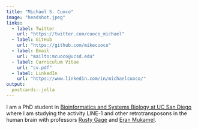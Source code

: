 ```yaml
---
title: "Michael S. Cuoco"
image: "headshot.jpeg"
links:
  - label: Twitter
    url: "https://twitter.com/cuoco_michael"
  - label: GitHub
    url: "https://github.com/mikecuoco"
  - label: Email
    url: "mailto:mcuoco@ucsd.edu"
  - label: Curriculum Vitae
    url: "cv.pdf"
  - label: LinkedIn
    url: "https://www.linkedin.com/in/michaelcuoco/"
output:
  postcards::jolla
---
```

 
I am a PhD student in [Bioinformatics and Systems Biology at UC San Diego](https://bioinformatics.ucsd.edu/) 
where I am studying the activity LINE-1 and other retrotransposons in the human brain 
with professors [Rusty Gage](https://www.salk.edu/scientist/rusty-gage/) and [Eran Mukamel](https://cogsci.ucsd.edu/people/faculty/eran-mukamel.html).

